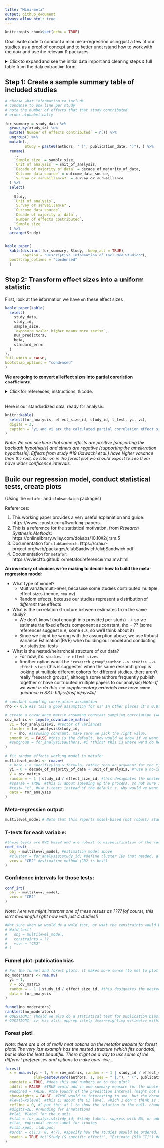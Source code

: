 ```yaml
---
title: "Mini-meta"
output: github_document
always_allow_html: true
---
```


```r
knitr::opts_chunk$set(echo = TRUE)
```

Goal: write code to conduct a mini meta-regression using just a few of our studies, as a proof of concept and to better understand how to work with the data and use the relevant R packages.

<details>
<summary> Click to expand and see the initial data import and cleaning steps & full table from the data extraction form. </summary>

```r
library(tidyverse)
library(metafor)
library(clubSandwich)
library(robumeta)
library(kableExtra)
```

```r
study_data = read.csv("mini-meta-practice-data2.csv") %>% 
  janitor::clean_names(.) %>% 
  rowid_to_column(., "effect_size_id") %>% 
  mutate_at(., vars(all_of(c("decade_of_majority_of_data"))), factor) %>% 
  mutate_at(., vars(all_of(c("exposure_operationalization",
                             "outcome_operationalization",
                             "source_population",
                             "table_and_model",
                             "authors",
                             "publication_date",
                             "title",
                             "label",
                             "confounders"))), list(as.character)) %>% 
  rename(., `exposure scale: higher means more sexism` = exposure_scale_higher_means_more_sexism)

kable_paper(kable(study_data),
            bootstrap_options = c("condensed", "striped"))
```
</details>

## Step 1: Create a sample summary table of included studies
```r
# choose what information to include
# condense to one line per study
# note the number of effects that that study contributed
# order alphabetically

for_summary = study_data %>%
  group_by(study_id) %>%
  mutate(`Number of effects contributed` = n()) %>%
  ungroup() %>%
  mutate(.,
         Study = paste0(authors, " (", publication_date, ")"), ) %>%
  rename(
    .,
    `Sample size` = sample_size,
    `Unit of analysis` = unit_of_analysis,
    `Decade of majority of data` = decade_of_majority_of_data,
    `Outcome data source` = outcome_data_source,
    `Survey or surveillance?` = survey_or_surveillance
  ) %>%
  select(
    .,
    Study,
    `Unit of analysis`,
    `Survey or surveillance?`,
    `Outcome data source`,
    `Decade of majority of data`,
    `Number of effects contributed`,
    `Sample size`
  ) %>%
  arrange(Study)


kable_paper(
  kable(distinct(for_summary, Study, .keep_all = TRUE),
        caption = "Descriptive Information of Included Studies"),
  bootstrap_options = "condensed"
  )
```


## Step 2: Transform effect sizes into a uniform statistic

First, look at the information we have on these effect sizes:
```r
kable_paper(kable(
  select(
    study_data,
    study_id,
    sample_size,
    `exposure scale: higher means more sexism`,
    num_predictors,
    beta,
    standard_error
  )
),
full_width = FALSE,
bootstrap_options = "condensed"
)
```

**We are going to convert all effect sizes into partial corerlation coefficients.**

<details>
<summary> Click for references, instructions, & code. </summary>

References:

- Aloe & Thompson (2013): https://www.journals.uchicago.edu/doi/10.5243/jsswr.2013.24
- Aloe & Becker (2012): https://journals.sagepub.com/doi/10.3102/1076998610396901
- Aloe (2013): https://www.tandfonline.com/doi/abs/10.1080/00221309.2013.853021 

From the `metafor` website's documentation on the `escalc` function:

> To compute these measures, one needs to specify `ti` for the test statistics (i.e., t-tests) of the regression coefficient of interest, `ni` for the sample sizes of the studies, `mi` for the number of predictors in the regression models... The options for the measure argument are then: "PCOR" for the partial correlation coefficient...

For the majority of our studies, we will have:

* Beta
* Standard error
* Number of predictors in the regression model
* Sample size

This means we'll need to convert effect sizes in two steps: (1) get the t-test statistic using Beta & standard error, (2) use `escalc` to compute a partial correlation coefficient.

*Note: for a handful of studies, they already provide partial correlation coefficients. For others, they provide 2x2 tables or risk differences. In these cases, we can use other `escalc` options to convert between d-family and r-family effects (not shown here yet).*
```r
# Step 1: get the t-test statistic
with_t_stats = study_data %>% 
  mutate(t_test = beta / standard_error) %>% 
  # flip the sign if they measured the exposure in the opposite direction
  mutate(t_test = ifelse(`exposure scale: higher means more sexism`, t_test, t_test*-1))

# Step 2: use `escalc` to compute partial correlation coefficients
for_analysis = escalc(
  measure = "PCOR",
  data = with_t_stats,
  ti = t_test,
  ni = sample_size,
  mi = num_predictors
)
```
</details>

<br>
Here is our standardized data, ready for analysis:
```r
knitr::kable(
  select(for_analysis, effect_size_id, study_id, t_test, yi, vi),
  digits = 3,
  caption = "yi and vi are the calculated partial correlation effect size and sampling variance"
)
```

*Note: We can see here that some effects are positive [supporting the backlash hypothesis] and others are negative [supporting the amelioration hypothesis]. Effects from study #19 (Kawachi et al.) have higher variance than the rest, so later on in the forest plot we should expect to see them have wider confidence intervals.*

## Build our regression model, conduct statistical tests, create plots

(Using the `metafor` and `clubsandwich` packages)

References:

1. This working paper provides a very useful explanation and guide: https://www.jepusto.com/#working-papers 
2. This is a reference for the statistical motivation, from *Research Synthesis Methods*: https://onlinelibrary.wiley.com/doi/abs/10.1002/jrsm.5
3. Documentation for `clubSandwich`: https://cran.r-project.org/web/packages/clubSandwich/clubSandwich.pdf
3. Documentation for `metafor`: https://wviechtb.github.io/metafor/reference/rma.mv.html

**An inventory of choices we're making to decide how to build the meta-regression model:**

* What type of model?
  * Multivariate/multi-level, becasuse some studies contributed multiple effect sizes (hence, `rma.mv`)
  * Random effects, because our studies represent a distribution of *different* true effects
* What is the correlation structure between estimates from the same study?
  * We don't know! (not enough info provided per study) --> so we estimate the fixed effects component as constant, rho = ?? (some references suggest `0.6`, some `0.8`, so we'll think about it)
  * Since we might be wrong with the assumption above, we use Robust Variance Estimation (RVE) when building our model and conducting our statistical tests
* What is the nested/heirarchcal structure of our data?
  * For now, it's: `studies --> effect sizes`
  * Another option would be `"research group"/author --> studies --> effect sizes` (this is suggested when the same research group is looking at multiple different cohorts for different studies. there aren't really "research groups", although some authors frequently publish together or have contributed multiple papers to our analysis) *Note: If we want to do this, the supplementary materials here have some guidance in S3.1: https://osf.io/nyv4u/*

```r
# constant sampling correlation assumption
rho <- 0.6 #is this a good assumption for us? In other places it's 0.8....

# create a covariance matrix assuming constant sampling correlation (working model)
cov_matrix <- impute_covariance_matrix(
  vi = for_analysis$vi, #vector of variances
  cluster = for_analysis$study_id,
  r = rho, #assuming constant. make sure we pick the right value.
  smooth_vi = FALSE #this is the default. how would we know if we want to smooth?
  #subgroup = for_analysis$authors, #i *think* this is where we'd do heirarchical clustering. but not sure, so leaving it out for now
)

# fit random effects working model in metafor
multilevel_model <- rma.mv(
  # here I'm specificying a formula, rather than an argument for the Y, and for the moderators
  yi ~ 0 + decade_of_majority_of_data + unit_of_analysis, #"use a no-intercept specificaiton so that coefficients represent avg effect sizes for the corresponding category" (pre-print p.23)
  V = cov_matrix,
  random = ~ 1 | study_id / effect_size_id, #this designates the nested structure of the random effects. QUESTION: if we do heirarchical + clustered, how do we designate that?
  #sparse = TRUE, #this is about speeding up the process, so not sure if it's necessary. I left it out.
  #test= "t", #use t-tests instead of the default z. why would we want this? (I left it out.)
  data = for_analysis
)
```

### Meta-regression output:
```r
multilevel_model # Note that this reports model-based (not robust) standard errors
```

### T-tests for each variable:
```r
#these tests are RVE based and are robust to mispecification of the variances and covariances
coef_test(
  obj = multilevel_model, #estimation model above
  #cluster = for_analysis$study_id, #define cluster IDs (not needed, already specified in model)
  vcov = "CR2" #estimation method (CR2 is best)
)
```

### Confidence intervals for those tests:
```r
conf_int(
  obj = multilevel_model,
  vcov = "CR2"
)
```
*Note: Here we might interpret one of these results as ???? [of course, this isn't meaningful right now with just 4 studies!]*

```r
#Not sure when we would do a wald test, or what the constraints would be....
# Wald_test(
#   obj = multilevel_model,
#   constraints = ??
#   vcov = "CR2"
# )
```

### Funnel plot: publication bias
```r
# For the funnel and forest plots, it makes more sense (to me) to plot from a regression model that doesn't include moderators.
no_moderators <- rma.mv(
  yi ~ 1,
  V = cov_matrix,
  random = ~ 1 | study_id / effect_size_id, #this designates the nested structure of the random effects. QUESTION: if we do heirarchical + clustered, how do we designate that?
  data = for_analysis
)

funnel(no_moderators)
ranktest(no_moderators)
# QUESTION1: should we also do a statistical test for publication bias? If so, is it this one?
# QUESTION2: is this still appropriately down-weighting estimates within the same study? I don't think so, because each dot just shows up... but maybe it doesn't matter?
```

### Forest plot!

*Note: there are a lot of [really neat options](https://wviechtb.github.io/metafor/reference/forest.rma.html) on the metafor website for forest plots! The very last example has the nested structure (which fits our data), but is also the least beautiful. There might be a way to use some of the different preferences and options to make ours nice...*

```r
forest(
  x = rma.mv(yi ~ 1, V = cov_matrix, random = ~ 1 | study_id / effect_size_id, data = for_analysis,
             slab=paste0(word(authors, 1, sep = " |,"), " (", publication_date, "): ", label)),
  annotate = TRUE, #does this add numbers on to the plot?
  addfit = FALSE, #TRUE would add in one summary measure for the whole thing
  #addpred = FALSE, #the bounds of the prediction interval (might not be meaningful)
  showweights = FALSE, #TRUE would be interesting to see, but the documentation warns the weights shown don't reflect the complexity from the model with rma.mv
  #level=x$level, #this is about the CI level, which I don't think is included anywhere in our model? even though that's where the default is taken from
  refline = 0, #I put this at 1 to show the relation to the null. change if not using ORs
  #digits=2L, #rounding for annotations
  #xlab, #label for the x-axis
  #slab = for_analysis$study_id, #study labels. supress with NA, or add column
  #ilab, #optional extra label for studies
  #ilab.xpos, ilab.pos,
  #order = c(1:3, 8, 4:7), #specify how the studies should be ordered, including obs (effect sizes), prec (variances), or a vector with the order
  header = TRUE #c("Study (& specific effect)", "Estimate [95% CI]") #can pass in a character vector for left & right headings, or TRUE
)
```
